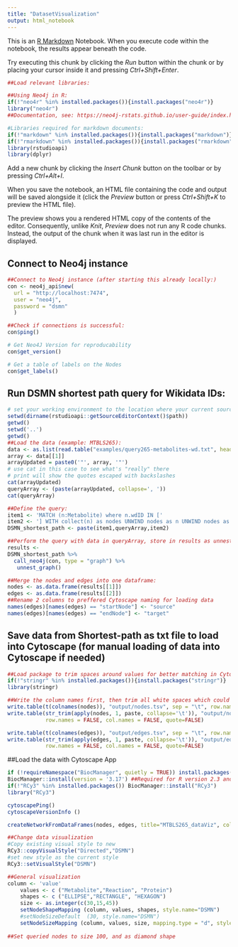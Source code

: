 ```yaml
---
title: "DatasetVisualization"
output: html_notebook
---
```


This is an [R Markdown](http://rmarkdown.rstudio.com) Notebook. When you execute code within the notebook, the results appear beneath the code. 

Try executing this chunk by clicking the *Run* button within the chunk or by placing your cursor inside it and pressing *Ctrl+Shift+Enter*. 

```r
##Load relevant libraries:

##Using Neo4j in R:
if(!"neo4r" %in% installed.packages()){install.packages("neo4r")}
library("neo4r")
##Documentation, see: https://neo4j-rstats.github.io/user-guide/index.html

#Libraries required for markdown documents:
if(!"markdown" %in% installed.packages()){install.packages("markdown")}
if(!"rmarkdown" %in% installed.packages()){install.packages("rmarkdown")}
library(rstudioapi)
library(dplyr)
```

Add a new chunk by clicking the *Insert Chunk* button on the toolbar or by pressing *Ctrl+Alt+I*.

When you save the notebook, an HTML file containing the code and output will be saved alongside it (click the *Preview* button or press *Ctrl+Shift+K* to preview the HTML file).

The preview shows you a rendered HTML copy of the contents of the editor. Consequently, unlike *Knit*, *Preview* does not run any R code chunks. Instead, the output of the chunk when it was last run in the editor is displayed.

## Connect to Neo4j instance
```r
##Connect to Neo4j instance (after starting this already locally:)
con <- neo4j_api$new(
  url = "http://localhost:7474",
  user = "neo4j", 
  password = "dsmn"
  )

##Check if connections is successful:
con$ping()

# Get Neo4J Version for reproducability
con$get_version()

# Get a table of labels on the Nodes
con$get_labels()
```

## Run DSMN shortest path query for Wikidata IDs:
```r
# set your working environment to the location where your current source file is saved into.
setwd(dirname(rstudioapi::getSourceEditorContext()$path))
getwd()
setwd('..')
getwd()
##Load the data (example: MTBLS265):
data <- as.list(read.table("examples/query265-metabolites-wd.txt", header = FALSE, sep = '\n'))
array <- data[[1]]
arrayUpdated = paste0('"', array, '"')
# use cat in this case to see what's "really" there
# print will show the quotes escaped with backslashes
cat(arrayUpdated)
queryArray <- (paste(arrayUpdated, collapse=', '))
cat(queryArray)

##Define the query:
item1 <- 'MATCH (n:Metabolite) where n.wdID IN ['
item2 <- '] WITH collect(n) as nodes UNWIND nodes as n UNWIND nodes as m WITH * WHERE n <> m MATCH p = allShortestPaths( (n:Metabolite)-[:AllInteractions*]->(m:Metabolite) ) RETURN p'
DSMN_shortest_path <- paste(item1,queryArray,item2)

##Perform the query with data in queryArray, store in results as unnested graph (obtaining nodes and edges as a list)
results <-
DSMN_shortest_path %>%
  call_neo4j(con, type = "graph") %>% 
   unnest_graph()

##Merge the nodes and edges into one dataframe:
nodes <- as.data.frame(results[[1]])
edges <- as.data.frame(results[[2]])
##Rename 2 columns to preffered Cytoscape naming for loading data
names(edges)[names(edges) == "startNode"] <- "source"
names(edges)[names(edges) == "endNode"] <- "target"
```

## Save data from Shortest-path as txt file to load into Cytoscape (for manual loading of data into Cytoscape if needed)
```r
##Load package to trim spaces around values for better matching in Cytoscape
if(!"stringr" %in% installed.packages()){install.packages("stringr")}
library(stringr)

##Write the column names first, then trim all white spaces which could break downstream usage in Cytoscape
write.table(t(colnames(nodes)), "output/nodes.tsv", sep = "\t", row.names = FALSE, col.names = FALSE, append=FALSE, quote=FALSE)
write.table(str_trim(apply(nodes, 1, paste, collapse='\t')), "output/nodes.tsv", append = TRUE, sep = "\t", dec = ".",
            row.names = FALSE, col.names = FALSE, quote=FALSE)

write.table(t(colnames(edges)), "output/edges.tsv", sep = "\t", row.names = FALSE, col.names = FALSE, append=FALSE, quote=FALSE)
write.table(str_trim(apply(edges, 1, paste, collapse='\t')), "output/edges.tsv", append = TRUE, sep = "\t", dec = ".",
            row.names = FALSE, col.names = FALSE, quote=FALSE)
```

##Load the data with Cytoscape App
```r
if (!requireNamespace("BiocManager", quietly = TRUE)) install.packages("BiocManager") 
BiocManager::install(version = '3.17') ##Required for R version 2.3 and higher.
if(!"RCy3" %in% installed.packages()) BiocManager::install("RCy3")
library("RCy3")

cytoscapePing()
cytoscapeVersionInfo ()

createNetworkFromDataFrames(nodes, edges, title="MTBLS265_dataViz", collection="MTBLS265")

##Change data visualization
#Copy existing visual style to new
RCy3::copyVisualStyle("Directed","DSMN")
#set new style as the current style
RCy3::setVisualStyle("DSMN")

##General visualization
column <- 'value'
    values <- c ("Metabolite","Reaction", "Protein")
    shapes <- c ("ELLIPSE","RECTANGLE", "HEXAGON")
    size <- as.integer(c(30,15,45))
    setNodeShapeMapping (column, values, shapes, style.name="DSMN")
    #setNodeSizeDefault  (30, style.name="DSMN")
    setNodeSizeMapping (column, values, size, mapping.type = "d", style.name="DSMN")
    
##Set queried nodes to size 100, and as diamond shape    

```




